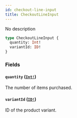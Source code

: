 ```yaml
---
id: checkout-line-input
title: CheckoutLineInput
---
```


No description

```graphql
type CheckoutLineInput {
  quantity: Int!
  variantId: ID!
}
```

### Fields

#### `quantity` ([`Int!`](/developer/api-reference/scalars/int.mdx))

The number of items purchased.

#### `variantId` ([`ID!`](/developer/api-reference/scalars/id.mdx))

ID of the product variant.
